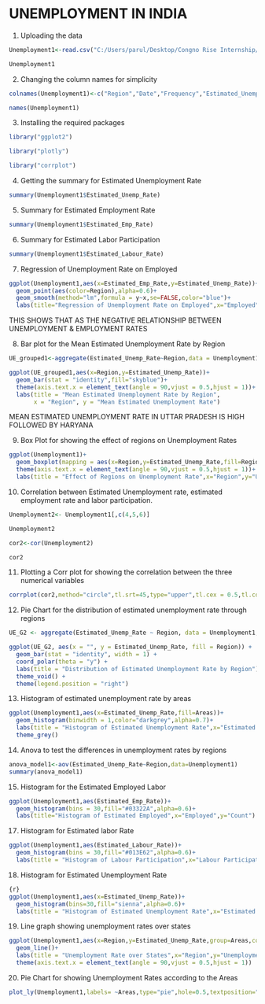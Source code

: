 # UNEMPLOYMENT IN INDIA

1.  Uploading the data

```{r}
Unemployment1<-read.csv("C:/Users/parul/Desktop/Congno Rise Internship/Unemployment in India.csv")
```

```{r}
Unemployment1
```

2.  Changing the column names for simplicity

```{r}
colnames(Unemployment1)<-c("Region","Date","Frequency","Estimated_Unemp_Rate","Estimated_Emp_Rate","Estimated_Labour_Rate","Areas")
```

```{r}
names(Unemployment1)
```

3.  Installing the required packages

```{r}
library("ggplot2")
```

```{r}
library("plotly")
```

```{r}
library("corrplot")
```

4.  Getting the summary for Estimated Unemployment Rate

```{r}
summary(Unemployment1$Estimated_Unemp_Rate)
```

5.  Summary for Estimated Employment Rate

```{r}
summary(Unemployment1$Estimated_Emp_Rate)
```

6.  Summary for Estimated Labor Participation

```{r}
summary(Unemployment1$Estimated_Labour_Rate)
```

7.  Regression of Unemployment Rate on Employed

```{r}
ggplot(Unemployment1,aes(x=Estimated_Emp_Rate,y=Estimated_Unemp_Rate))+
  geom_point(aes(color=Region),alpha=0.6)+
  geom_smooth(method="lm",formula = y~x,se=FALSE,color="blue")+
  labs(title="Regression of Unemployment Rate on Employed",x="Employed",y="Unemployment Rate")
```

THIS SHOWS THAT AS THE NEGATIVE RELATIONSHIP BETWEEN UNEMPLOYMENT & EMPLOYMENT RATES

8.  Bar plot for the Mean Estimated Unemployment Rate by Region

```{r}
UE_grouped1<-aggregate(Estimated_Unemp_Rate~Region,data = Unemployment1,FUN = mean)
```

```{r}
ggplot(UE_grouped1,aes(x=Region,y=Estimated_Unemp_Rate))+
  geom_bar(stat = "identity",fill="skyblue")+
  theme(axis.text.x = element_text(angle = 90,vjust = 0.5,hjust = 1))+
  labs(title = "Mean Estimated Unemployment Rate by Region",
       x = "Region", y = "Mean Estimated Unemployment Rate")
```

MEAN ESTIMATED UNEMPLOYMENT RATE IN UTTAR PRADESH IS HIGH FOLLOWED BY HARYANA

9.  Box Plot for showing the effect of regions on Unemployment Rates

```{r}
ggplot(Unemployment1)+
  geom_boxplot(mapping = aes(x=Region,y=Estimated_Unemp_Rate,fill=Region),color="darkgrey")+
  theme(axis.text.x = element_text(angle = 90,vjust = 0.5,hjust = 1))+
  labs(title = "Effect of Regions on Unemployment Rate",x="Region",y="Unemployment Rate")
```

10. Correlation between Estimated Unemployment rate, estimated employment rate and labor participation.

```{r}
Unemployment2<- Unemployment1[,c(4,5,6)]
```

```{r}
Unemployment2
```

```{r}
cor2<-cor(Unemployment2)
```

```{r}
cor2
```

11. Plotting a Corr plot for showing the correlation between the three numerical variables

```{r}
corrplot(cor2,method="circle",tl.srt=45,type="upper",tl.cex = 0.5,tl.col = "black")
```

12. Pie Chart for the distribution of estimated unemployment rate through regions

```{r}
UE_G2 <- aggregate(Estimated_Unemp_Rate ~ Region, data = Unemployment1, FUN = sum)
```

```{r}
ggplot(UE_G2, aes(x = "", y = Estimated_Unemp_Rate, fill = Region)) +
  geom_bar(stat = "identity", width = 1) +
  coord_polar(theta = "y") +
  labs(title = "Distribution of Estimated Unemployment Rate by Region") +
  theme_void() +
  theme(legend.position = "right") 
```

13. Histogram of estimated unemployment rate by areas

```{r}
ggplot(Unemployment1,aes(x=Estimated_Unemp_Rate,fill=Areas))+
  geom_histogram(binwidth = 1,color="darkgrey",alpha=0.7)+
  labs(title = "Histogram of Estimated Unemployment Rate",x="Estimated Unemployment Rate",y="Count")+
  theme_grey()
```

14. Anova to test the differences in unemployment rates by regions

```{r}
anova_model1<-aov(Estimated_Unemp_Rate~Region,data=Unemployment1)
summary(anova_model1)
```

15. Histogram for the Estimated Employed Labor

```{r}
ggplot(Unemployment1,aes(Estimated_Emp_Rate))+
  geom_histogram(bins = 30,fill="#03322A",alpha=0.6)+
  labs(title="Histogram of Estimated Employed",x="Employed",y="Count")
```

17. Histogram for Estimated labor Rate

```{r}
ggplot(Unemployment1,aes(Estimated_Labour_Rate))+
  geom_histogram(bins = 30,fill="#013E62",alpha=0.6)+
  labs(title = "Histogram of Labour Participation",x="Labour Participation Rate",y="Count")
```

18. Histogram for Estimated Unemployment Rate

```{r}
{r}
ggplot(Unemployment1,aes(x=Estimated_Unemp_Rate))+
  geom_histogram(bins=30,fill="sienna",alpha=0.6)+
  labs(title = "Histogram of Estimated Unemployment Rate",x="Estimated Unemployment Rate",y="Count")
```

19. Line graph showing unemployment rates over states

```{r}
ggplot(Unemployment1,aes(x=Region,y=Estimated_Unemp_Rate,group=Areas,color=Areas))+
  geom_line()+
  labs(title = "Unemployment Rate over States",x="Region",y="Unemployment Rate")+
  theme(axis.text.x = element_text(angle = 90,vjust = 0.5,hjust = 1))
```

20. Pie Chart for showing Unemployment Rates according to the Areas

```{r}
plot_ly(Unemployment1,labels= ~Areas,type="pie",hole=0.5,textposition="inside")
```
